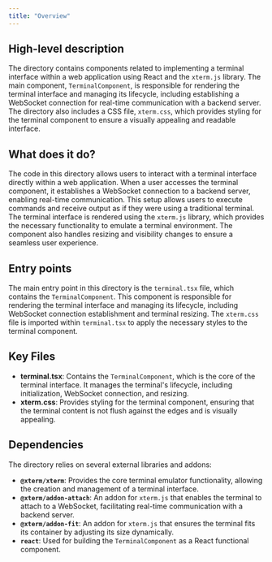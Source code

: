 ```yaml
---
title: "Overview"
---
```


## High-level description

The directory contains components related to implementing a terminal interface within a web application using React and the `xterm.js` library. The main component, `TerminalComponent`, is responsible for rendering the terminal interface and managing its lifecycle, including establishing a WebSocket connection for real-time communication with a backend server. The directory also includes a CSS file, `xterm.css`, which provides styling for the terminal component to ensure a visually appealing and readable interface.

## What does it do?

The code in this directory allows users to interact with a terminal interface directly within a web application. When a user accesses the terminal component, it establishes a WebSocket connection to a backend server, enabling real-time communication. This setup allows users to execute commands and receive output as if they were using a traditional terminal. The terminal interface is rendered using the `xterm.js` library, which provides the necessary functionality to emulate a terminal environment. The component also handles resizing and visibility changes to ensure a seamless user experience.

## Entry points

The main entry point in this directory is the `terminal.tsx` file, which contains the `TerminalComponent`. This component is responsible for rendering the terminal interface and managing its lifecycle, including WebSocket connection establishment and terminal resizing. The `xterm.css` file is imported within `terminal.tsx` to apply the necessary styles to the terminal component.

## Key Files

- **terminal.tsx**: Contains the `TerminalComponent`, which is the core of the terminal interface. It manages the terminal's lifecycle, including initialization, WebSocket connection, and resizing.
- **xterm.css**: Provides styling for the terminal component, ensuring that the terminal content is not flush against the edges and is visually appealing.

## Dependencies

The directory relies on several external libraries and addons:

- **`@xterm/xterm`**: Provides the core terminal emulator functionality, allowing the creation and management of a terminal interface.
- **`@xterm/addon-attach`**: An addon for `xterm.js` that enables the terminal to attach to a WebSocket, facilitating real-time communication with a backend server.
- **`@xterm/addon-fit`**: An addon for `xterm.js` that ensures the terminal fits its container by adjusting its size dynamically.
- **`react`**: Used for building the `TerminalComponent` as a React functional component.